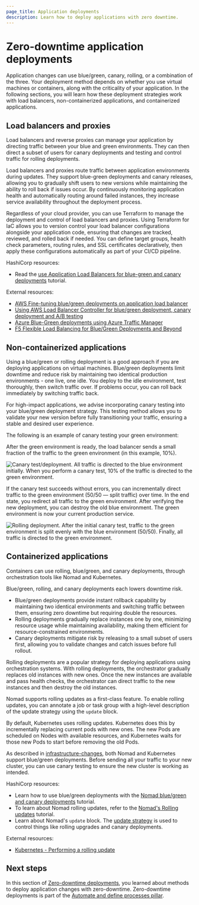 ```yaml
---
page_title: Application deployments
description: Learn how to deploy applications with zero downtime.
---
```


# Zero-downtime application deployments

Application changes can use blue/green, canary, rolling, or a combination of the three. Your deployment method depends on whether you use virtual machines or containers, along with the criticality of your application. In the following sections, you will learn how these deployment strategies work with load balancers, non-containerized applications, and containerized applications.

## Load balancers and proxies

Load balancers and reverse proxies can manage your application by directing traffic between your blue and green environments. They can then direct a subset of users for canary deployments and testing and control traffic for rolling deployments.

Load balancers and proxies route traffic between application environments during updates. They support blue-green deployments and canary releases, allowing you to gradually shift users to new versions while maintaining the ability to roll back if issues occur. By continuously monitoring application health and automatically routing around failed instances, they increase service availability throughout the deployment process.

Regardless of your cloud provider, you can use Terraform to manage the deployment and control of load balancers and proxies. Using Terraform for IaC allows you to version control your load balancer configurations alongside your application code, ensuring that changes are tracked, reviewed, and rolled back if needed. You can define target groups, health check parameters, routing rules, and SSL certificates declaratively, then apply these configurations automatically as part of your CI/CD pipeline. 

HashiCorp resources:
- Read the [use Application Load Balancers for blue-green and canary deployments](/terraform/tutorials/aws/blue-green-canary-tests-deployments?utm_source=WEBSITE&utm_medium=WEB_BLOG&utm_offer=ARTICLE_PAGE) tutorial.

External resources:
- [AWS Fine-tuning blue/green deployments on application load balancer](https://aws.amazon.com/blogs/devops/blue-green-deployments-with-application-load-balancer/)
- [Using AWS Load Balancer Controller for blue/green deployment, canary deployment and A/B testing](https://aws.amazon.com/blogs/containers/using-aws-load-balancer-controller-for-blue-green-deployment-canary-deployment-and-a-b-testing/)
- [Azure Blue-Green deployments using Azure Traffic Manager](https://azure.microsoft.com/en-us/blog/blue-green-deployments-using-azure-traffic-manager/)
- [F5 Flexible Load Balancing for Blue/Green Deployments and Beyond](https://www.f5.com/resources/solution-guides/flexible-load-balancing-for-blue-green-deployments-and-beyond)

## Non-containerized applications

Using a blue/green or rolling deployment is a good approach if you are deploying applications on virtual machines. Blue/green deployments limit downtime and reduce risk by maintaining two identical production environments - one live, one idle. You deploy to the idle environment, test thoroughly, then switch traffic over. If problems occur, you can roll back immediately by switching traffic back. 

For high-impact applications, we advise incorporating canary testing into your blue/green deployment strategy. This testing method allows you to validate your new version before fully transitioning your traffic, ensuring a stable and desired user experience.

The following is an example of canary testing your green environment:

After the green environment is ready, the load balancer sends a small fraction of the traffic to the green environment (in this example, 10%).

![Canary test/deployment. All traffic is directed to the blue environment initially. When you perform a canary test, 10% of the traffic is directed to the green environment.](/img/docs/well-architected/blue-green-canary-tests-deployments/canary-deployment.png)

If the canary test succeeds without errors, you can incrementally direct traffic to the green environment (50/50 — split traffic) over time. In the end state, you redirect all traffic to the green environment. After verifying the new deployment, you can destroy the old blue environment. The green environment is now your current production service.

![Rolling deployment. After the initial canary test, traffic to the green environment is split evenly with the blue environment (50/50). Finally, all traffic is directed to the green environment.](/img/docs/well-architected/blue-green-canary-tests-deployments/rolling-deployment.png)

## Containerized applications

Containers can use rolling, blue/green, and canary deployments, through orchestration tools like Nomad and Kubernetes.

Blue/green, rolling, and canary deployments each lowers downtime risk. 

- Blue/green deployments provide instant rollback capability by maintaining two identical environments and switching traffic between them, ensuring zero downtime but requiring double the resources. 
- Rolling deployments gradually replace instances one by one, minimizing resource usage while maintaining availability, making them efficient for resource-constrained environments. 
- Canary deployments mitigate risk by releasing to a small subset of users first, allowing you to validate changes and catch issues before full rollout. 

Rolling deployments are a popular strategy for deploying applications using orchestration systems. With rolling deployments, the orchestrator gradually replaces old instances with new ones. Once the new instances are available and pass health checks, the orchestrator can direct traffic to the new instances and then destroy the old instances.

Nomad supports rolling updates as a first-class feature. To enable rolling updates, you can annotate a job or task group with a high-level description of the update strategy using the `update` block.

By default, Kubernetes uses rolling updates. Kubernetes does this by incrementally replacing current pods with new ones. The new Pods are scheduled on Nodes with available resources, and Kubernetes waits for those new Pods to start before removing the old Pods.

As described in [infrastructure-changes](#infrastructure-changes), both Nomad and Kubernetes support blue/green deployments. Before sending all your traffic to your new cluster, you can use canary testing to ensure the new cluster is working as intended.

HashiCorp resources:
- Learn how to use blue/green deployments with the [Nomad blue/green and canary deployments](/nomad/tutorials/job-updates/job-blue-green-and-canary-deployments#blue-green-deployments) tutorial.
- To learn about Nomad rolling updates, refer to the [Nomad's Rolling updates](/nomad/tutorials/job-updates/job-rolling-update) tutorial.
- Learn about Nomad's `update` block. The [update strategy](/nomad/docs/job-specification/update) is used to control things like rolling upgrades and canary deployments.

External resources:
- [Kubernetes - Performing a rolling update](https://kubernetes.io/docs/tutorials/kubernetes-basics/update/update-intro/)

## Next steps

In this section of [Zero-downtime deployments](/well-architected-framework/automate-and-define-processes/develop-and-deploy/zero-downtime-deployments), you learned about methods to deploy application changes with zero-downtime. Zero-downtime deployments is part of the [Automate and define processes pillar](/well-architected-framework/automate-and-define-processes).
